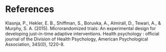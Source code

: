 
# References {-}

Klasnja, P., Hekler, E. B., Shiffman, S., Boruvka, A., Almirall, D., Tewari, A., & Murphy, S. A. (2015). Microrandomized trials: An experimental design for developing just-in-time adaptive interventions. Health psychology : official journal of the Division of Health Psychology, American Psychological Association, 34S(0), 1220-8.


